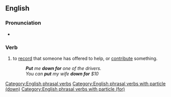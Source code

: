 ==English==

===Pronunciation===
* {{audio|en|En-au-put down for.ogg|Audio (AU)}}

===Verb===
{{head|en|verb}}

# {{lb|en|idiomatic}} to [[record]] that someone has offered to help, or [[contribute]] something.
#: '''''Put''' me '''down for''' one of the drivers.''
#: ''You can '''put''' my wife '''down for''' $10''

[[Category:English phrasal verbs]]
[[Category:English phrasal verbs with particle (down)]]
[[Category:English phrasal verbs with particle (for)]]